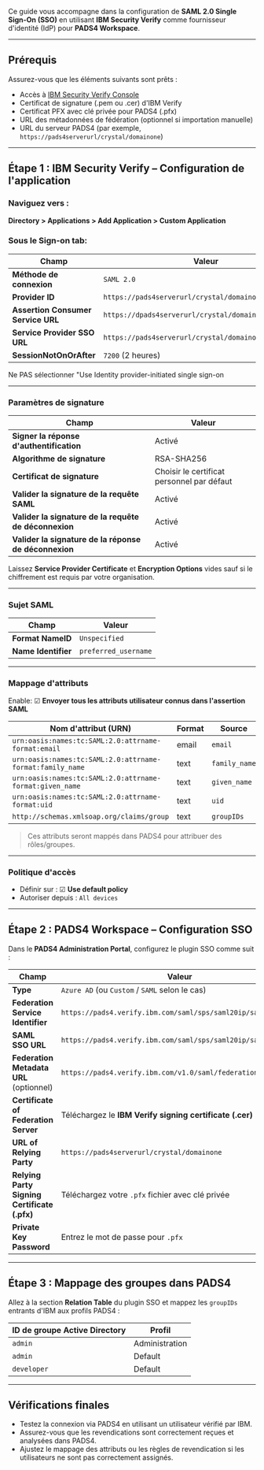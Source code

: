 Ce guide vous accompagne dans la configuration de **SAML 2.0 Single Sign-On (SSO)** en utilisant **IBM Security Verify** comme fournisseur d'identité (IdP) pour **PADS4 Workspace**.

***

## Prérequis

Assurez-vous que les éléments suivants sont prêts :

* Accès à [IBM Security Verify Console](https://www.ibm.com/security/identity-access-management/verify)
* Certificat de signature (.pem ou .cer) d'IBM Verify
* Certificat PFX avec clé privée pour PADS4 (.pfx)
* URL des métadonnées de fédération (optionnel si importation manuelle)
* URL du serveur PADS4 (par exemple, `https://pads4serverurl/crystal/domainone`)

***

## Étape 1 : IBM Security Verify – Configuration de l'application

### Naviguez vers :

**Directory > Applications > Add Application > Custom Application**

### Sous le **Sign-on** tab:

| Champ                              | Valeur                                                |
| ---------------------------------- | ----------------------------------------------------- |
| **Méthode de connexion**           | `SAML 2.0`                                            |
| **Provider ID**                    | `https://pads4serverurl/crystal/domainone/Saml2`      |
| **Assertion Consumer Service URL** | `https://dpads4serverurl/crystal/domainone/Saml2/ACS` |
| **Service Provider SSO URL**       | `https://pads4serverurl/crystal/domainone/Saml2/ACS`  |
| **SessionNotOnOrAfter**            | `7200` (2 heures)                                     |

<Warning>Ne PAS sélectionner "Use Identity provider-initiated single sign-on</Warning>

***

### Paramètres de signature

| Champ                                                 | Valeur                                     |
| ----------------------------------------------------- | ------------------------------------------ |
| **Signer la réponse d'authentification**              | Activé                                     |
| **Algorithme de signature**                           | RSA-SHA256                                 |
| **Certificat de signature**                           | Choisir le certificat personnel par défaut |
| **Valider la signature de la requête SAML**           | Activé                                     |
| **Valider la signature de la requête de déconnexion** | Activé                                     |
| **Valider la signature de la réponse de déconnexion** | Activé                                     |

Laissez **Service Provider Certificate** et **Encryption Options** vides sauf si le chiffrement est requis par votre organisation.

***

### Sujet SAML

| Champ               | Valeur               |
| ------------------- | -------------------- |
| **Format NameID**   | `Unspecified`        |
| **Name Identifier** | `preferred_username` |

***

### Mappage d'attributs

Enable: ☑ **Envoyer tous les attributs utilisateur connus dans l'assertion SAML**

| Nom d'attribut (URN)                                      | Format | Source        |
| --------------------------------------------------------- | ------ | ------------- |
| `urn:oasis:names:tc:SAML:2.0:attrname-format:email`       | email  | `email`       |
| `urn:oasis:names:tc:SAML:2.0:attrname-format:family_name` | text   | `family_name` |
| `urn:oasis:names:tc:SAML:2.0:attrname-format:given_name`  | text   | `given_name`  |
| `urn:oasis:names:tc:SAML:2.0:attrname-format:uid`         | text   | `uid`         |
| `http://schemas.xmlsoap.org/claims/group`                 | text   | `groupIDs`    |

> Ces attributs seront mappés dans PADS4 pour attribuer des rôles/groupes.

***

### Politique d'accès

* Définir sur : ☑ **Use default policy**
* Autoriser depuis : `All devices`

***

## Étape 2 : PADS4 Workspace – Configuration SSO

Dans le **PADS4 Administration Portal**, configurez le plugin SSO comme suit :

| Champ                                        | Valeur                                                        |
| -------------------------------------------- | ------------------------------------------------------------- |
| **Type**                                     | `Azure AD` (ou `Custom` / `SAML` selon le cas)                |
| **Federation Service Identifier**            | `https://pads4.verify.ibm.com/saml/sps/saml20ip/saml20`       |
| **SAML SSO URL**                             | `https://pads4.verify.ibm.com/saml/sps/saml20ip/saml20/login` |
| **Federation Metadata URL** (optionnel)      | `https://pads4.verify.ibm.com/v1.0/saml/federations/saml2`    |
| **Certificate of Federation Server**         | Téléchargez le **IBM Verify signing certificate (.cer)**      |
| **URL of Relying Party**                     | `https://pads4serverurl/crystal/domainone`                    |
| **Relying Party Signing Certificate (.pfx)** | Téléchargez votre `.pfx` fichier avec clé privée              |
| **Private Key Password**                     | Entrez le mot de passe pour `.pfx`                            |

***

## Étape 3 : Mappage des groupes dans PADS4

Allez à la section **Relation Table** du plugin SSO et mappez les `groupIDs` entrants d'IBM aux profils PADS4 :

| ID de groupe Active Directory | Profil         |
| ----------------------------- | -------------- |
| `admin`                       | Administration |
| `admin`                       | Default        |
| `developer`                   | Default        |

***

## Vérifications finales

* Testez la connexion via PADS4 en utilisant un utilisateur vérifié par IBM.
* Assurez-vous que les revendications sont correctement reçues et analysées dans PADS4.
* Ajustez le mappage des attributs ou les règles de revendication si les utilisateurs ne sont pas correctement assignés.
